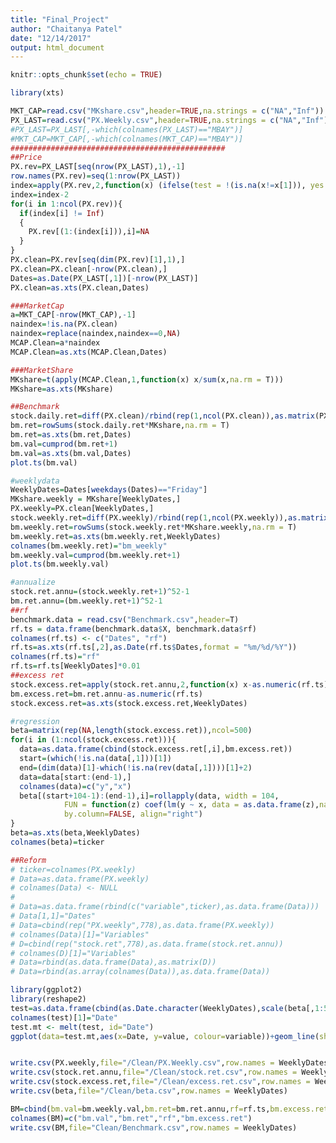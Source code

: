 ```yaml
---
title: "Final_Project"
author: "Chaitanya Patel"
date: "12/14/2017"
output: html_document
---
```


```r
knitr::opts_chunk$set(echo = TRUE)
```

```r

library(xts)

MKT_CAP=read.csv("MKshare.csv",header=TRUE,na.strings = c("NA","Inf"))
PX_LAST=read.csv("PX.Weekly.csv",header=TRUE,na.strings = c("NA","Inf"))
#PX_LAST=PX_LAST[,-which(colnames(PX_LAST)=="MBAY")]
#MKT_CAP=MKT_CAP[,-which(colnames(MKT_CAP)=="MBAY")]
################################################
##Price
PX.rev=PX_LAST[seq(nrow(PX_LAST),1),-1]
row.names(PX.rev)=seq(1:nrow(PX_LAST))
index=apply(PX.rev,2,function(x) (ifelse(test = !(is.na(x!=x[1])), yes = min(which(x!=x[1])), no = Inf)))
index=index-2
for(i in 1:ncol(PX.rev)){
  if(index[i] != Inf)
  {
    PX.rev[(1:(index[i])),i]=NA
  }
}
PX.clean=PX.rev[seq(dim(PX.rev)[1],1),]
PX.clean=PX.clean[-nrow(PX.clean),]
Dates=as.Date(PX_LAST[,1])[-nrow(PX_LAST)]
PX.clean=as.xts(PX.clean,Dates)

###MarketCap
a=MKT_CAP[-nrow(MKT_CAP),-1]
naindex=!is.na(PX.clean)
naindex=replace(naindex,naindex==0,NA)
MCAP.Clean=a*naindex
MCAP.Clean=as.xts(MCAP.Clean,Dates)

###MarketShare
MKshare=t(apply(MCAP.Clean,1,function(x) x/sum(x,na.rm = T))) 
MKshare=as.xts(MKshare)

##Benchmark
stock.daily.ret=diff(PX.clean)/rbind(rep(1,ncol(PX.clean)),as.matrix(PX.clean[-nrow(PX.clean),]))
bm.ret=rowSums(stock.daily.ret*MKshare,na.rm = T)
bm.ret=as.xts(bm.ret,Dates)
bm.val=cumprod(bm.ret+1)
bm.val=as.xts(bm.val,Dates)
plot.ts(bm.val)

#weeklydata
WeeklyDates=Dates[weekdays(Dates)=="Friday"]
MKshare.weekly = MKshare[WeeklyDates,]
PX.weekly=PX.clean[WeeklyDates,]
stock.weekly.ret=diff(PX.weekly)/rbind(rep(1,ncol(PX.weekly)),as.matrix(PX.weekly[-nrow(PX.weekly),]))
bm.weekly.ret=rowSums(stock.weekly.ret*MKshare.weekly,na.rm = T)
bm.weekly.ret=as.xts(bm.weekly.ret,WeeklyDates)
colnames(bm.weekly.ret)="bm_weekly"
bm.weekly.val=cumprod(bm.weekly.ret+1)
plot.ts(bm.weekly.val)

#annualize 
stock.ret.annu=(stock.weekly.ret+1)^52-1
bm.ret.annu=(bm.weekly.ret+1)^52-1
##rf
benchmark.data = read.csv("Benchmark.csv",header=T)
rf.ts = data.frame(benchmark.data$X, benchmark.data$rf)
colnames(rf.ts) <- c("Dates", "rf")
rf.ts=as.xts(rf.ts[,2],as.Date(rf.ts$Dates,format = "%m/%d/%Y"))
colnames(rf.ts)="rf"
rf.ts=rf.ts[WeeklyDates]*0.01
##excess ret
stock.excess.ret=apply(stock.ret.annu,2,function(x) x-as.numeric(rf.ts))
bm.excess.ret=bm.ret.annu-as.numeric(rf.ts)
stock.excess.ret=as.xts(stock.excess.ret,WeeklyDates)

#regression
beta=matrix(rep(NA,length(stock.excess.ret)),ncol=500)
for(i in (1:ncol(stock.excess.ret))){
  data=as.data.frame(cbind(stock.excess.ret[,i],bm.excess.ret))
  start=(which(!is.na(data[,1]))[1])
  end=(dim(data)[1]-which(!is.na(rev(data[,1])))[1]+2)
  data=data[start:(end-1),]
  colnames(data)=c("y","x")
  beta[(start+104-1):(end-1),i]=rollapply(data, width = 104,
            FUN = function(z) coef(lm(y ~ x, data = as.data.frame(z),na.action = na.exclude))[2],
            by.column=FALSE, align="right")
}
beta=as.xts(beta,WeeklyDates)
colnames(beta)=ticker

##Reform
# ticker=colnames(PX.weekly)
# Data=as.data.frame(PX.weekly)
# colnames(Data) <- NULL
# 
# Data=as.data.frame(rbind(c("variable",ticker),as.data.frame(Data)))
# Data[1,1]="Dates"
# Data=cbind(rep("PX.weekly",778),as.data.frame(PX.weekly))
# colnames(Data)[1]="Variables"
# D=cbind(rep("stock.ret",778),as.data.frame(stock.ret.annu))
# colnames(D)[1]="Variables"
# Data=rbind(as.data.frame(Data),as.matrix(D))
# Data=rbind(as.array(colnames(Data)),as.data.frame(Data))

library(ggplot2)
library(reshape2)
test=as.data.frame(cbind(as.Date.character(WeeklyDates),scale(beta[,1:50],center = T,scale = T)))
colnames(test)[1]="Date"
test.mt <- melt(test, id="Date") 
ggplot(data=test.mt,aes(x=Date, y=value, colour=variable))+geom_line(show.legend=F)


write.csv(PX.weekly,file="/Clean/PX.Weekly.csv",row.names = WeeklyDates)
write.csv(stock.ret.annu,file="/Clean/stock.ret.csv",row.names = WeeklyDates)
write.csv(stock.excess.ret,file="/Clean/excess.ret.csv",row.names = WeeklyDates)
write.csv(beta,file="/Clean/beta.csv",row.names = WeeklyDates)

BM=cbind(bm.val=bm.weekly.val,bm.ret=bm.ret.annu,rf=rf.ts,bm.excess.ret=bm.excess.ret)
colnames(BM)=c("bm.val","bm.ret","rf","bm.excess.ret")
write.csv(BM,file="Clean/Benchmark.csv",row.names = WeeklyDates)



```

